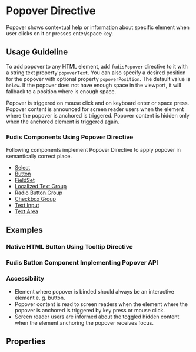 
<Meta title="Directives/Popover" />

# Popover Directive

Popover shows contextual help or information about specific element when user clicks on it or presses enter/space key.

## Usage Guideline

To add popover to any HTML element, add `fudisPopover` directive to it with a string text property `popoverText`. You can also specify a desired position for the popover with optional property `popoverPosition`. The default value is `below`. If the popover does not have enough space in the viewport, it will fallback to a position where is enough space.

Popover is triggered on mouse click and on keyboard enter or space press. Popover content is announced for screen reader users when the element where the popover is anchored is triggered. Popover content is hidden only when the anchored element is triggered again.

### Fudis Components Using Popover Directive

Following components implement Popover Directive to apply popover in semantically correct place.

- [Select](/docs/components-form-select-select--documentation)
- [Button](/docs/components-button--documentation)
- [FieldSet](/docs/components-form-field-set--documentation)
- [Localized Text Group](/docs/components-form-localized-text-group--documentation)
- [Radio Button Group](/docs/components-form-radio-button-group--documentation)
- [Checkbox Group](/docs/components-form-checkbox-group--documentation)
- [Text Input](/docs/components-form-text-input--documentation)
- [Text Area](/docs/components-form-text-area--documentation)

## Examples

### Native HTML Button Using Tooltip Directive

<Canvas of={PopoverStories.ExampleWithNativeButton} />

### Fudis Button Component Implementing Popover API

<Canvas of={PopoverStories.ExampleWithFudisButton} />

### Accessibility

- Element where popover is binded should always be an interactive element e. g. button.
- Popover content is read to screen readers when the element where the popover is anchored is triggered by key press or mouse click.
- Screen reader users are informed about the toggled hidden content when the element anchoring the popover receives focus.

## Properties

<ArgTypes of={PopoverDirective} exclude={popoverExclude} />
